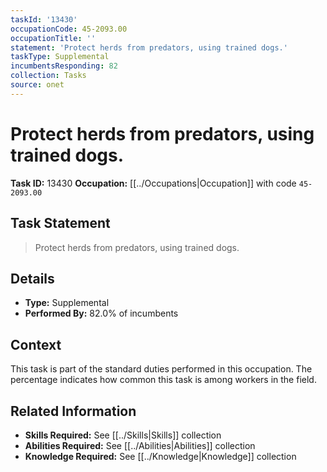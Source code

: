 ```yaml
---
taskId: '13430'
occupationCode: 45-2093.00
occupationTitle: ''
statement: 'Protect herds from predators, using trained dogs.'
taskType: Supplemental
incumbentsResponding: 82
collection: Tasks
source: onet
---
```

# Protect herds from predators, using trained dogs.

**Task ID:** 13430
**Occupation:** [[../Occupations|Occupation]] with code `45-2093.00`

## Task Statement

> Protect herds from predators, using trained dogs.

## Details

- **Type:** Supplemental
- **Performed By:** 82.0% of incumbents

## Context

This task is part of the standard duties performed in this occupation. The percentage indicates how common this task is among workers in the field.

## Related Information

- **Skills Required:** See [[../Skills|Skills]] collection
- **Abilities Required:** See [[../Abilities|Abilities]] collection
- **Knowledge Required:** See [[../Knowledge|Knowledge]] collection
